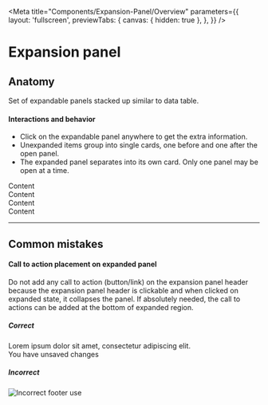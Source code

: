 <!-- expansion-panel-overview.stories.mdx -->


<Meta
  title="Components/Expansion-Panel/Overview"
  parameters={{
    layout: 'fullscreen',
    previewTabs: {
      canvas: { hidden: true },
    },
  }}
/>

<style>{`
  #story--example-button--outlined,
  #story--example-button--text {
    margin-right: 8px;
  }
  .sbdocs .docs-story {
    background:black;
  }
  .buttonFooter{
    display:flex; 
    align-items:center;
  }
  .buttonContainer {
    margin-left:auto;
  }
  cv-button {
    margin-left:5px;
  }
  img {
    width:550px;
  }
`}</style>

# Expansion panel

## Anatomy

Set of expandable panels stacked up similar to data table.

#### Interactions and behavior

- Click on the expandable panel anywhere to get the extra information.
- Unexpanded items group into single cards, one before and one after the open panel.
- The expanded panel separates into its own card. Only one panel may be open at a time.

<Canvas>
  <cv-expansion-panel titleWidth="16em">
    <cv-expansion-panel-item title="Title" contentPreview="Content preview">
      <div slot="content">Content</div>
    </cv-expansion-panel-item>
    <cv-expansion-panel-item
      title="Lorem ipsum dolor"
      contentPreview="Content preview"
    >
      <div slot="content">Content</div>
    </cv-expansion-panel-item>
    <cv-expansion-panel-item
      title="Lorem ipsum dolor"
      contentPreview="Content preview"
    >
      <div slot="content">Content</div>
    </cv-expansion-panel-item>
    <cv-expansion-panel-item
      title="Lorem ipsum dolor"
      contentPreview="Content preview"
    >
      <div slot="content">Content</div>
    </cv-expansion-panel-item>
  </cv-expansion-panel>
</Canvas>

---

## Common mistakes

#### Call to action placement on expanded panel

Do not add any call to action (button/link) on the expansion panel header because
the expansion panel header is clickable and when clicked on expanded state, it
collapses the panel. If absolutely needed, the call to actions can be added at
the bottom of expanded region.

##### Correct

<Canvas>
  <form>
    <cv-expansion-panel titleWidth="16em">
      <cv-expansion-panel-item
        title="Title"
        contentPreview="Content preview"
        showFooter
      >
        <div slot="content">
          Lorem ipsum dolor sit amet, consectetur adipiscing elit.
        </div>
        <div slot="footer" class="buttonFooter">
          <div>You have unsaved changes</div>
          <div class="buttonContainer">
            <cv-button outlined label="Cancel"></cv-button>
            <cv-button raised label="Save" class="primary accent"></cv-button>
          </div>
        </div>
      </cv-expansion-panel-item>
    </cv-expansion-panel>
  </form>
</Canvas>

##### Incorrect

<img src={incorrectExample} alt="Incorrect footer use" />
